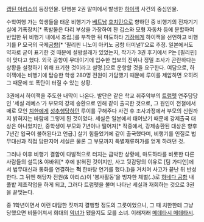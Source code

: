 [[캡틴 아리스]]의 등장인물. 단행본 2권 말미에서 발생한 [[하이잭]] 사건의 중심인물.

수학여행 가는 학생들을 태운 비행기가 [[베트남]] [[호치민]]으로 향하던 중 비행기의 전자기기실에 기폭장치[* 폭발물은 다리 부상을 가장하여 찬 깁스와 모형 자동차 등에 분할하여 반입한 뒤 비행기 내에서 조립.]를 부착한 뒤 마도하타 [[기장]]에게 하이잭을 선언하고 비행기를 P 모국의 국제[[공항]][* '필리핀 니노이 아키노 공항 터미널1'으로 추정. 일본에서도 약자로 굳이 표기한 것 때문에 설왕설래가 있었는지, 작가가 3권 후기에서 P는 [필리핀]이 맞다고 했다. 외국 공항이 무대이기에 입수한 첩보의 진위나 정밀 조사가 곤란하다는 상황을 설정하기 위해 표기한 것이라고 설명.]으로 운항할 것을 요구한다. 여담으로, 하이잭에는 비행기에 탑승한 학생 280명 전원이 가담했기 때문에 루이를 제압하면 오히려 그 때문에 또 폭탄이 터질 수 있는 상황. 

3권에서 하이잭을 주도한 내막이 나온다. 발단은 같은 학교 취주악부의 [[트럼펫]] 연주담당인 '세실 레예스'가 부모의 강제 송환으로 인해 같이 출국한 것으로, 그 원인이 전철에서 떼로 모인 [[치한]]에게 [[성추행]]당하던 루이를 구해주다 사건 후 조사과정에서 부모의 신원까지 밝혀지는 바람에 그렇게 된 것이었다. 세실은 일본에서 태어났기 때문에 강제출국 대상은 아니었지만, 중학생이 부모와 7년이나 떨어져[* 작중에서, 강제송환된 대상은 향후 7년간 입국이 불허된다고 언급.] 살기 힘들었기에 같이 출국했다며, 비행기를 인질로 법무대신과 직접 담판지어 세실은 물론 그 부모까지 특별재류허가를 얻게 하려던 것. 

그러나 이후 비행기 결함이 다발적으로 터지는 급박한 상황에, 마도하타를 비롯한 다른 사람들의 설득(& 야바위[* 후에 밝혀진 것이지만, 사고 뒷감당의 이유로 [팀 가디언]에서 법무대신과 통화를 연결하는 '''척''' 한바탕 연기를 했다.])을 거치며 사고가 끝난 뒤 반성한다. 그 뒤엔 해당자 전원(& 아리스)이 '봉사활동'을 빙자한 체벌(..)로 [[하네다 공항]] 내 풀밭 제초작업을 하게 되고, 그러다 트럼펫을 불며 나타난 세실과 재회하는 것으로 3권을 끝맺는다. 

중 1학년이면서 이런 대담한 짓까지 결행할 정도의 그릇이었으니, 그 때 치한한테 그냥 당했으면 비뚤어져서 희대의 [[악녀]]가 됐을지도 모를 소녀. 이래저래 [[메데타시 메데타시]].  

